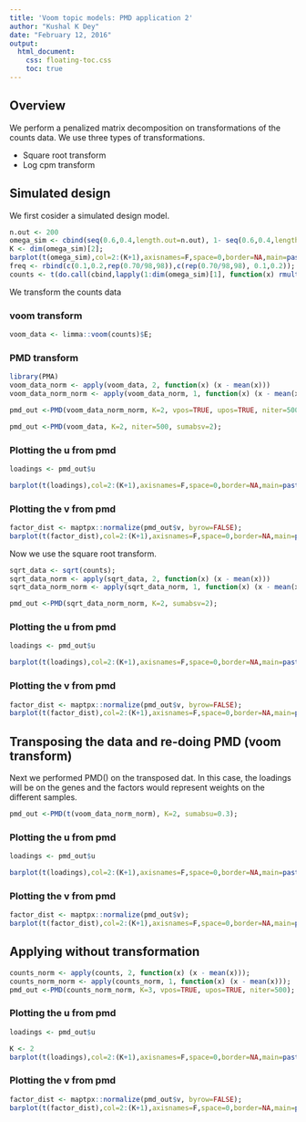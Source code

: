 ```yaml
---
title: 'Voom topic models: PMD application 2'
author: "Kushal K Dey"
date: "February 12, 2016"
output: 
  html_document:
    css: floating-toc.css
    toc: true
---
```


## Overview

We perform a penalized matrix decomposition on transformations of the counts data. We use three types of transformations.

- Square root transform
- Log cpm transform

## Simulated design

We first cosider a simulated design model.

```r
n.out <- 200
omega_sim <- cbind(seq(0.6,0.4,length.out=n.out), 1- seq(0.6,0.4,length.out=n.out));
K <- dim(omega_sim)[2];
barplot(t(omega_sim),col=2:(K+1),axisnames=F,space=0,border=NA,main=paste("No. of clusters=",K),las=1,ylim=c(0,1),cex.axis=1.5,cex.main=1.4)
freq <- rbind(c(0.1,0.2,rep(0.70/98,98)),c(rep(0.70/98,98), 0.1,0.2));
counts <- t(do.call(cbind,lapply(1:dim(omega_sim)[1], function(x) rmultinom(1,1000,prob=omega_sim[x,]%*%freq))));
```

We transform the counts data 

### voom transform

```r
voom_data <- limma::voom(counts)$E;
```

### PMD transform 

```r
library(PMA)
voom_data_norm <- apply(voom_data, 2, function(x) (x - mean(x)))
voom_data_norm_norm <- apply(voom_data_norm, 1, function(x) (x - mean(x)))
```

```r
pmd_out <-PMD(voom_data_norm_norm, K=2, vpos=TRUE, upos=TRUE, niter=500, sumabsv=2);
```

```r
pmd_out <-PMD(voom_data, K=2, niter=500, sumabsv=2);
```

### Plotting the u from pmd

```r
loadings <- pmd_out$u
```

```r
barplot(t(loadings),col=2:(K+1),axisnames=F,space=0,border=NA,main=paste("Structure Plot, K=",K),las=1,cex.axis=1.5,cex.main=1.4)
```

### Plotting the v from pmd

```r
factor_dist <- maptpx::normalize(pmd_out$v, byrow=FALSE);
barplot(t(factor_dist),col=2:(K+1),axisnames=F,space=0,border=NA,main=paste("Factor distribution, K=",K),las=1,cex.axis=1.5,cex.main=1.4)
```

Now we use the square root transform.

```r
sqrt_data <- sqrt(counts);
sqrt_data_norm <- apply(sqrt_data, 2, function(x) (x - mean(x)))
sqrt_data_norm_norm <- apply(sqrt_data_norm, 1, function(x) (x - mean(x)))
```

```r
pmd_out <-PMD(sqrt_data_norm_norm, K=2, sumabsv=2);
```

### Plotting the u from pmd

```r
loadings <- pmd_out$u
```

```r
barplot(t(loadings),col=2:(K+1),axisnames=F,space=0,border=NA,main=paste("Structure Plot, K=",K),las=1,cex.axis=1.5,cex.main=1.4)
```

### Plotting the v from pmd

```r
factor_dist <- maptpx::normalize(pmd_out$v, byrow=FALSE);
barplot(t(factor_dist),col=2:(K+1),axisnames=F,space=0,border=NA,main=paste("Factor distribution, K=",K),las=1,cex.axis=1.5,cex.main=1.4)
```


## Transposing the data and re-doing PMD (voom transform)

Next we performed PMD() on the transposed dat. In this case, the loadings will be on the genes and the factors would represent weights on the different samples.

```r
pmd_out <-PMD(t(voom_data_norm_norm), K=2, sumabsu=0.3);
```

### Plotting the u from pmd

```r
loadings <- pmd_out$u
```

```r
barplot(t(loadings),col=2:(K+1),axisnames=F,space=0,border=NA,main=paste("Facror distribution, K=",K),las=1,cex.axis=1.5,cex.main=1.4)
```

### Plotting the v from pmd

```r
factor_dist <- maptpx::normalize(pmd_out$v);
barplot(t(factor_dist),col=2:(K+1),axisnames=F,space=0,border=NA,main=paste("Structure Plot, K=",K),las=1,ylim=c(0,1),cex.axis=1.5,cex.main=1.4)
```

## Applying without transformation

```r
counts_norm <- apply(counts, 2, function(x) (x - mean(x)));
counts_norm_norm <- apply(counts_norm, 1, function(x) (x - mean(x)));
pmd_out <-PMD(counts_norm_norm, K=3, vpos=TRUE, upos=TRUE, niter=500);
```

### Plotting the u from pmd

```r
loadings <- pmd_out$u
```

```r
K <- 2
barplot(t(loadings),col=2:(K+1),axisnames=F,space=0,border=NA,main=paste("Structure Plot, K=",K),las=1,ylim=c(0,1),cex.axis=1.5,cex.main=1.4)
```

### Plotting the v from pmd

```r
factor_dist <- maptpx::normalize(pmd_out$v, byrow=FALSE);
barplot(t(factor_dist),col=2:(K+1),axisnames=F,space=0,border=NA,main=paste("Factor distribution, K=",K),las=1,cex.axis=1.5,cex.main=1.4)
```


